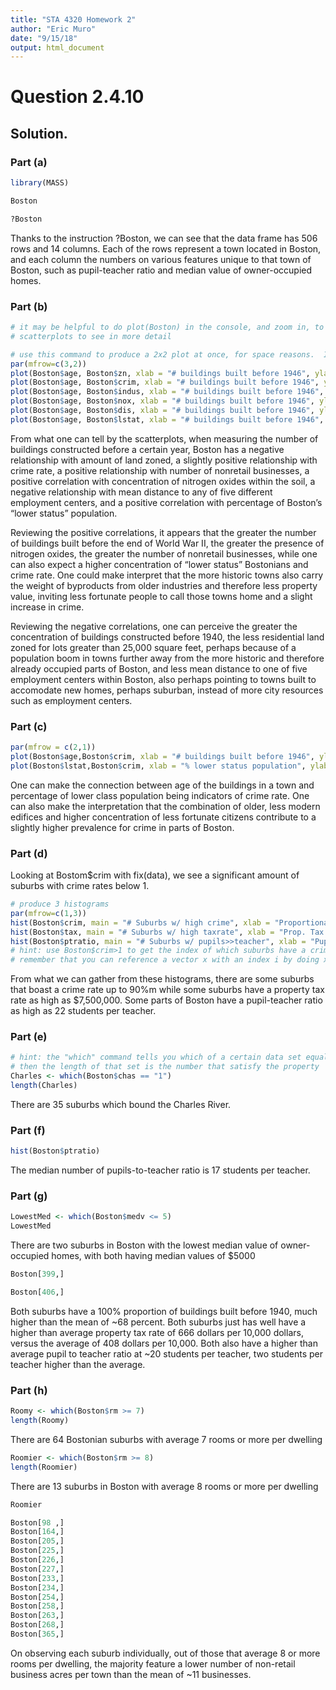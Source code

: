 ```yaml
---
title: "STA 4320 Homework 2"
author: "Eric Muro"
date: "9/15/18"
output: html_document
---
```


# Question 2.4.10


## Solution.

### Part (a)

```r
library(MASS)
```

```r
Boston
```

```r
?Boston
```

Thanks to the instruction ?Boston, we can see that the data frame has 506 rows and 14 columns. Each of the rows represent a town located in Boston, and each column the numbers on various features unique to that town of Boston, such as pupil-teacher ratio and median value of owner-occupied homes.

### Part (b)

```r
# it may be helpful to do plot(Boston) in the console, and zoom in, to see some potential 
# scatterplots to see in more detail

# use this command to produce a 2x2 plot at once, for space reasons.  Increase the number of rows and columns as needed
par(mfrow=c(3,2))
plot(Boston$age, Boston$zn, xlab = "# buildings built before 1946", ylab = "Land Zoned")
plot(Boston$age, Boston$crim, xlab = "# buildings built before 1946", ylab = "Crime Rate")
plot(Boston$age, Boston$indus, xlab = "# buildings built before 1946", ylab = "# nonretail businesses")
plot(Boston$age, Boston$nox, xlab = "# buildings built before 1946", ylab = "Nitrogen oxides concentration")
plot(Boston$age, Boston$dis, xlab = "# buildings built before 1946", ylab = "Mean distance to employment center")
plot(Boston$age, Boston$lstat, xlab = "# buildings built before 1946", ylab = "% lower status of the population")

```

From what one can tell by the scatterplots, when measuring the number of buildings constructed before a certain year, Boston has a negative relationship with amount of land zoned, a slightly positive relationship with crime rate, a positive relationship with number of nonretail businesses, a positive correlation with concentration of nitrogen oxides within the soil, a negative relationship with mean distance to any of five different employment centers, and a positive correlation with percentage of Boston's "lower status" population.

Reviewing the positive correlations, it appears that the greater the number of buildings built before the end of World War II, the greater the presence of nitrogen oxides, the greater the number of nonretail businesses, while one can also expect a higher concentration of "lower status" Bostonians and crime rate. One could make interpret that the more historic towns also carry the weight of byproducts from older industries and therefore less property value, inviting less fortunate people to call those towns home and a slight increase in crime.

Reviewing the negative correlations, one can perceive the greater the concentration of buildings constructed before 1940, the less residential land zoned for lots greater than 25,000 square feet, perhaps because of a population boom in towns further away from the more historic and therefore already occupied parts of Boston, and less mean distance to one of five employment centers within Boston, also perhaps pointing to towns built to accomodate new homes, perhaps suburban, instead of more city resources such as employment centers.

### Part (c)

```r
par(mfrow = c(2,1))
plot(Boston$age,Boston$crim, xlab = "# buildings built before 1946", ylab = "Crime Rate")
plot(Boston$lstat,Boston$crim, xlab = "% lower status population", ylab = "Crime Rate")
```

One can make the connection between age of the buildings in a town and percentage of lower class population being indicators of crime rate. One can also make the interpretation that the combination of older, less modern edifices and higher concentration of less fortunate citizens contribute to a slightly higher prevalence for crime in parts of Boston.

### Part (d)

Looking at Bostom$crim with fix(data), we see a significant amount of suburbs with crime rates below 1.

```r
# produce 3 histograms
par(mfrow=c(1,3))
hist(Boston$crim, main = "# Suburbs w/ high crime", xlab = "Proportional Crime Rate", ylab = "Suburb Frequency", xlim = c(30,100), ylim = c(0, 40))
hist(Boston$tax, main = "# Suburbs w/ high taxrate", xlab = "Prop. Tax rate", ylab = "Suburb Frequency", xlim = c(600, 800))
hist(Boston$ptratio, main = "# Suburbs w/ pupils>>teacher", xlab = "Pupil/Teacher ratio", ylab = "Suburb frequency", xlim = c(18, 22))
# hint: use Boston$crim>1 to get the index of which suburbs have a crime rate above 1.
# remember that you can reference a vector x with an index i by doing x[i]
```


From what we can gather from these histograms, there are some suburbs that boast a crime rate up to 90%m while some suburbs have a property tax rate as high as $7,500,000. Some parts of Boston have a pupil-teacher ratio as high as 22 students per teacher.


### Part (e)

```r

# hint: the "which" command tells you which of a certain data set equals a certain value (or is greater than, etc.)
# then the length of that set is the number that satisfy the property
Charles <- which(Boston$chas == "1")
length(Charles)
```


There are 35 suburbs which bound the Charles River.

### Part (f)

```r
hist(Boston$ptratio)
```

The median number of pupils-to-teacher ratio is 17 students per teacher.

### Part (g)

```r
LowestMed <- which(Boston$medv <= 5)
LowestMed
```

There are two suburbs in Boston with the lowest median value of owner-occupied homes, with both having median values of $5000

```r
Boston[399,]
```
```r
Boston[406,]
```

Both suburbs have a 100% proportion of buildings built before 1940, much higher than the mean of ~68 percent. Both suburbs just has well have a higher than average property tax rate of 666 dollars per 10,000 dollars, versus the average of 408 dollars per 10,000. Both also have a higher than average pupil to teacher ratio at ~20 students per teacher, two students per teacher higher than the average. 

### Part (h)

```r
Roomy <- which(Boston$rm >= 7)
length(Roomy)
```

There are 64 Bostonian suburbs with average 7 rooms or more per dwelling

```r
Roomier <- which(Boston$rm >= 8)
length(Roomier)
```

There are 13 suburbs in Boston with average 8 rooms or more per dwelling

```r
Roomier
```
```r
Boston[98 ,]
Boston[164,]
Boston[205,]
Boston[225,]
Boston[226,]
Boston[227,]
Boston[233,]
Boston[234,]
Boston[254,]
Boston[258,]
Boston[263,]
Boston[268,]
Boston[365,]
```

On observing each suburb individually, out of those that average 8 or more rooms per dwelling, the majority feature a lower number of non-retail business acres per town than the mean of ~11 businesses.
